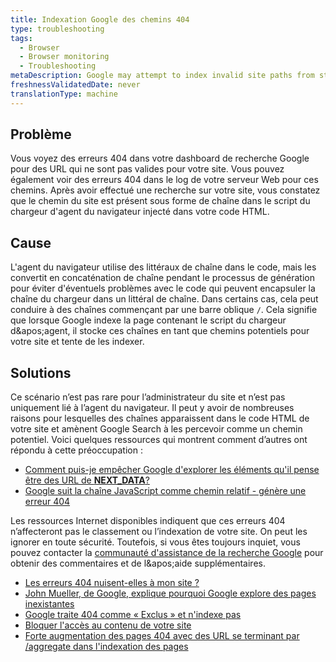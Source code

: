```yaml
---
title: Indexation Google des chemins 404
type: troubleshooting
tags:
  - Browser
  - Browser monitoring
  - Troubleshooting
metaDescription: Google may attempt to index invalid site paths from strings found in the agent loader.
freshnessValidatedDate: never
translationType: machine
---
```


## Problème

Vous voyez des erreurs 404 dans votre dashboard de recherche Google pour des URL qui ne sont pas valides pour votre site. Vous pouvez également voir des erreurs 404 dans le log de votre serveur Web pour ces chemins. Après avoir effectué une recherche sur votre site, vous constatez que le chemin du site est présent sous forme de chaîne dans le script du chargeur d&apos;agent du navigateur injecté dans votre code HTML.

## Cause

L&apos;agent du navigateur utilise des littéraux de chaîne dans le code, mais les convertit en concaténation de chaîne pendant le processus de génération pour éviter d&apos;éventuels problèmes avec le code qui peuvent encapsuler la chaîne du chargeur dans un littéral de chaîne. Dans certains cas, cela peut conduire à des chaînes commençant par une barre oblique `/`. Cela signifie que lorsque Google indexe la page contenant le script du chargeur d&amp;apos;agent, il stocke ces chaînes en tant que chemins potentiels pour votre site et tente de les indexer.

## Solutions

Ce scénario n’est pas rare pour l’administrateur du site et n’est pas uniquement lié à l’agent du navigateur. Il peut y avoir de nombreuses raisons pour lesquelles des chaînes apparaissent dans le code HTML de votre site et amènent Google Search à les percevoir comme un chemin potentiel. Voici quelques ressources qui montrent comment d’autres ont répondu à cette préoccupation :

* [Comment puis-je empêcher Google d&apos;explorer les éléments qu&apos;il pense être des URL de **NEXT\_DATA**?](https://stackoverflow.com/questions/75672103/how-can-i-block-google-from-crawling-things-it-thinks-are-urls-from-next-data)
* [Google suit la chaîne JavaScript comme chemin relatif - génère une erreur 404](https://webmasters.stackexchange.com/questions/50848/google-follows-javascript-string-as-relative-path-produces-404-error)

Les ressources Internet disponibles indiquent que ces erreurs 404 n’affecteront pas le classement ou l’indexation de votre site. On peut les ignorer en toute sécurité. Toutefois, si vous êtes toujours inquiet, vous pouvez contacter la [communauté d&apos;assistance de la recherche Google](https://support.google.com/webmasters/community?hl=en) pour obtenir des commentaires et de l&amp;apos;aide supplémentaires.

* [Les erreurs 404 nuisent-elles à mon site ?](https://developers.google.com/search/blog/2011/05/do-404s-hurt-my-site)
* [John Mueller, de Google, explique pourquoi Google explore des pages inexistantes](https://www.searchenginejournal.com/googlebot-404/239325/)
* [Google traite 404 comme « Exclus » et n&apos;indexe pas](https://support.google.com/webmasters/thread/59325769?hl=en&msgid=59357731)
* [Bloquer l&apos;accès au contenu de votre site](https://support.google.com/news/publisher-center/answer/9605477?hl=en)
* [Forte augmentation des pages 404 avec des URL se terminant par /aggregate dans l&apos;indexation des pages](https://support.google.com/webmasters/thread/212583650/large-increase-in-404-pages-with-urls-ending-in-aggregate-in-page-indexing?hl=en)